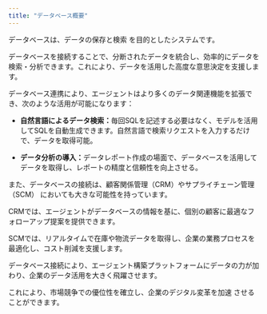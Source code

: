 ```yaml
---
title: "データベース概要"
---
```


データベースは、データの保存と検索 を目的としたシステムです。

データベースを接続することで、分断されたデータを統合し、効率的にデータを検索・分析できます。これにより、データを活用した高度な意思決定を支援します。

データベース連携により、エージェントはより多くのデータ関連機能を拡張でき、次のような活用が可能になります：

* **自然言語によるデータ検索：**&#x6BCE;回SQLを記述する必要はなく、モデルを活用してSQLを自動生成できます。自然言語で検索リクエストを入力するだけで、データを取得可能。

* **データ分析の導入：**&#x30C7;ータレポート作成の場面で、データベースを活用してデータを取得し、レポートの精度と信頼性を向上させる。



また、データベースの接続は、顧客関係管理（CRM）やサプライチェーン管理（SCM） においても大きな可能性を持っています。

CRMでは、エージェントがデータベースの情報を基に、個別の顧客に最適なフォローアップ提案を提供できます。

SCMでは、リアルタイムで在庫や物流データを取得し、企業の業務プロセスを最適化し、コスト削減を支援します。



データベース接続により、エージェント構築プラットフォームにデータの力が加わり、企業のデータ活用を大きく飛躍させます。

これにより、市場競争での優位性を確立し、企業のデジタル変革を加速 させることができます。


